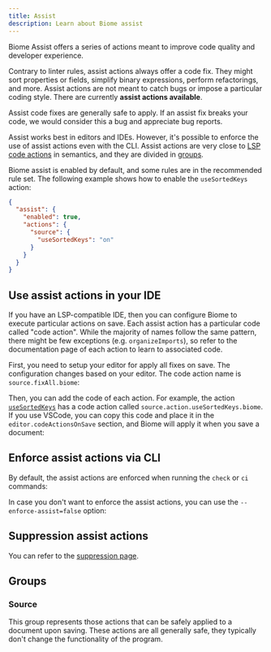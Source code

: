 ```yaml
---
title: Assist
description: Learn about Biome assist
---
```



Biome Assist offers a series of actions meant to improve code quality and developer experience.

Contrary to linter rules, assist actions always offer a code fix. They might sort properties or fields, simplify binary expressions, perform refactorings, and more. Assist actions are not meant to catch bugs or impose a particular coding style. There are currently **<NumberOfRules /> assist actions available**.

Assist code fixes are generally safe to apply. If an assist fix breaks your code, we would consider this a bug and appreciate bug reports.

Assist works best in editors and IDEs. However, it's possible to enforce the use of assist actions even with the CLI. Assist actions are very close to [LSP code actions](https://microsoft.github.io/language-server-protocol/specifications/lsp/3.17/specification/#codeActionKind) in semantics, and they are divided in [groups](#groups).

Biome assist is enabled by default, and some rules are in the recommended rule set. The following example shows how to enable the `useSortedKeys` action:

```json title="biome.json"
{
  "assist": {
    "enabled": true,
    "actions": {
      "source": {
        "useSortedKeys": "on"
      }
    }
  }
}
```

## Use assist actions in your IDE

If you have an LSP-compatible IDE, then you can configure Biome to execute particular actions on save. Each assist action has a particular code called "code action". While the majority of names follow the same pattern, there might be few exceptions (e.g. `organizeImports`), so refer to the documentation page of each action to learn to associated code.

First, you need to setup your editor for apply all fixes on save. The configuration changes based on your editor. The code action name is `source.fixAll.biome`:

<EditorAction action="source.fixAll.biome" />

Then, you can add the code of each action. For example, the action [`useSortedKeys`](/assist/actions/use-sorted-keys) has a code action called `source.action.useSortedKeys.biome`. If you use VSCode, you can copy this code and place it in the `editor.codeActionsOnSave` section, and Biome will apply it when you save a document:

<EditorAction includeFixAll action="source.action.useSortedKeys.biome" />

## Enforce assist actions via CLI

By default, the assist actions are enforced when running the `check` or `ci` commands:

<PackageManagerBiomeCommand command="check" />

In case you don't want to enforce the assist actions, you can use the `--enforce-assist=false` option:

<PackageManagerBiomeCommand command="check --enforce-assist=false" />


## Suppression assist actions

You can refer to the [suppression page](/analyzer/suppressions).

## Groups

### Source

This group represents those actions that can be safely applied to a document upon saving. These actions are all generally safe, they typically don't change the functionality of the program.
